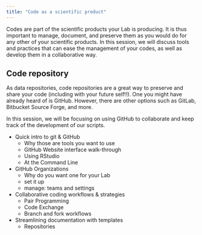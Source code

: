 ```yaml
---
title: "Code as a scientific product"
---
```


Codes are part of the scientific products your Lab is producing. It is thus important to manage, document, and preserve them as you would do for any other of your scientific products. In this session, we will discuss tools and practices that can ease the management of your codes, as well as develop them in a collaborative way.

## Code repository

As data repositories, code repositories are a great way to preserve and share your code (including with your future self!!). One you might have already heard of is GitHub. However, there are other options such as GitLab, Bitbucket Source Forge, and more.

In this session, we will be focusing on using GitHub to collaborate and keep track of the development of our scripts.

- Quick intro to git & GitHub
  - Why those are tools you want to use
  - GitHub Website interface walk-through
  - Using RStudio
  - At the Command Line

- GitHub Organizations
  - Why do you want one for your Lab
  - set it up
  - manage: teams and settings
  
- Collaborative coding workflows & strategies
  - Pair Programming
  - Code Exchange
  - Branch and fork workflows

- Streamlining documentation with templates
  - Repositories



  
  